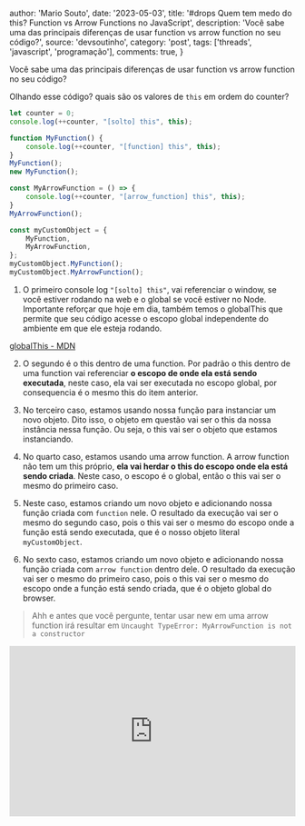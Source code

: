 
  author: 'Mario Souto',
  date: '2023-05-03',
  title: '#drops Quem tem medo do this? Function vs Arrow Functions no JavaScript',
  description: 'Você sabe uma das principais diferenças de usar function vs arrow function no seu código?',
  source: 'devsoutinho',
  category: 'post',
  tags: ['threads', 'javascript', 'programação'],
  comments: true,
}


Você sabe uma das principais diferenças de usar function vs arrow function no seu código?

Olhando esse código? quais são os valores de `this` em ordem do counter?

```js
let counter = 0;
console.log(++counter, "[solto] this", this);

function MyFunction() {
	console.log(++counter, "[function] this", this);
}
MyFunction();
new MyFunction();

const MyArrowFunction = () => {
	console.log(++counter, "[arrow_function] this", this);
}
MyArrowFunction();

const myCustomObject = {
	MyFunction,
	MyArrowFunction,
};
myCustomObject.MyFunction();
myCustomObject.MyArrowFunction();
```

1. O primeiro console log `"[solto] this"`, vai referenciar o window, se você estiver rodando na web e o global se você estiver no Node. Importante reforçar que hoje em dia, também temos o globalThis que permite que seu código acesse o escopo global independente do ambiente em que ele esteja rodando.

[globalThis - MDN](https://developer.mozilla.org/pt-BR/docs/Web/JavaScript/Reference/Global_Objects/globalThis)

2. O segundo é o this dentro de uma function. Por padrão o this dentro de uma function vai referenciar **o escopo de onde ela está sendo executada**, neste caso, ela vai ser executada no escopo global, por consequencia é o mesmo this do item anterior.

3. No terceiro caso, estamos usando nossa função para instanciar um novo objeto. Dito isso, o objeto em questão vai ser o this da nossa instância nessa função. Ou seja, o this vai ser o objeto que estamos instanciando.

4. No quarto caso, estamos usando uma arrow function. A arrow function não tem um this próprio, **ela vai herdar o this do escopo onde ela está sendo criada**. Neste caso, o escopo é o global, então o this vai ser o mesmo do primeiro caso.

5. Neste caso, estamos criando um novo objeto e adicionando nossa função criada com `function` nele. O resultado da execução vai ser o mesmo do segundo caso, pois o this vai ser o mesmo do escopo onde a função está sendo executada, que é o nosso objeto literal `myCustomObject`.

6. No sexto caso, estamos criando um novo objeto e adicionando nossa função criada com `arrow function` dentro dele. O resultado da execução vai ser o mesmo do primeiro caso, pois o this vai ser o mesmo do escopo onde a função está sendo criada, que é o objeto global do browser.

> Ahh e antes que você pergunte, tentar usar new em uma arrow function irá resultar em `Uncaught TypeError: MyArrowFunction is not a constructor`

<iframe
  height="300"
  width="100%"
  scrolling="no"
  title="Exemplo de código"
  src="https://codepen.io/omariosouto/embed/XWxzKdO?default-tab=js%2Cresult&editable=true"
  frameBorder="no"
  loading="lazy"
  allowtransparency={true.toString()}
  allowFullScreen={true}
/>

> TLDR; O this de uma função criada com `function` vai ser o escopo onde ela está sendo executada, já o this de uma arrow function vai ser o escopo onde ela está sendo criada.

E como sempre, fica aqui as referências para você se aprofundar no assunto:

- [this - MDN](https://developer.mozilla.org/pt-BR/docs/Web/JavaScript/Reference/Operators/this)
- [arrow function - MDN](https://developer.mozilla.org/en-US/docs/Web/JavaScript/Reference/Functions/Arrow_functions)
- [function - MDN](https://developer.mozilla.org/en-US/docs/Web/JavaScript/Reference/Global_Objects/Function)

Continue acompanhando o blog para mais dicas de desenvolvimento em geral! 😍

Ahh e me segue no YouTube!

https://www.youtube.com/@DevSoutinho